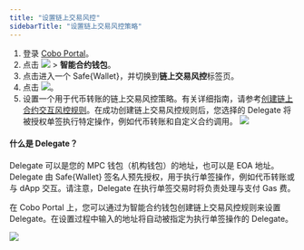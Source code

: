 ```yaml
---
title: "设置链上交易风控"
sidebarTitle: "设置链上交易风控策略"
---
```


1. 登录 [Cobo Portal](https://portal.cobo.com/login)。
2. 点击 <img src="/cn/images/smart-contract-wallet/button_wallet.svg" className="icon"></img> > **智能合约钱包**。
3. 点击进入一个 Safe&#123;Wallet&#125;，并切换到**链上交易风控**标签页。
4. 点击 <img src="/cn/images/smart-contract-wallet/icon_create policy.svg" className="icon"></img>。
5. 设置一个用于代币转账的链上交易风控策略。有关详细指南，请参考[创建链上合约交互风控规则](/cn/portal/risk-controls/create-on-chain-policy)。在成功创建链上交易风控规则后，您选择的 Delegate 将被授权单签执行特定操作，例如代币转账和自定义合约调用。
<img src="/cn/images/smart-contract-wallet/6.png" className="screenshot_modal"></img>

#### 什么是 Delegate？
Delegate 可以是您的 MPC 钱包（机构钱包）的地址，也可以是 EOA 地址。Delegate 由 Safe&#123;Wallet&#125; 签名人预先授权，用于执行单签操作，例如代币转账或与 dApp 交互。请注意，Delegate 在执行单签交易时将负责处理与支付 Gas 费。

在 Cobo Portal 上，您可以通过为智能合约钱包创建链上交易风控规则来设置 Delegate。在设置过程中输入的地址将自动被指定为执行单签操作的 Delegate。

<img src="/cn/images/smart-contract-wallet/5.png" className="screenshot"></img>








